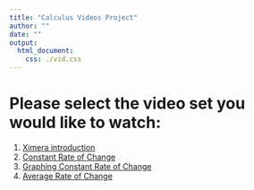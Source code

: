 ```yaml
---
title: "Calculus Videos Project"
author: ""
date: ""
output:
  html_document:
    css: ./vid.css
---
```


# Please select the video set you would like to watch:

<!-- note: do not edit this html file directly -->

1. [Ximera introduction](https://ximera.osu.edu/fall18calcvids/intro/intro/intro/name1)
1. [Constant Rate of Change](./croc)
1. [Graphing Constant Rate of Change](./graphingcroc)
1. [Average Rate of Change](./aroc)


<!-- old pages
1. [Constant Rate of Change](./croc)
2. [Approximating Instantaneous Rates of Change](./arociroc)
3. [Graphing Derivatives](./graphderiv)
4. [Basic Derivative Rule](./derivrules)
5. The Chain Rule, under revision
6. [Optimization](./opt)
7. [Integrals from Riemann Sums](./rs)
8. [Antiderivatives](./antideriv)
-->